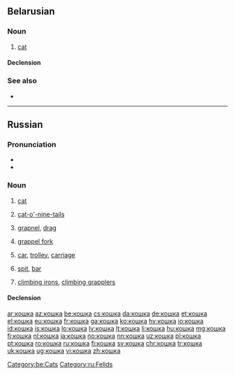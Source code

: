 ==Belarusian==
{{wikipedia|lang=be}}

===Noun===
{{head|be|noun}}

# [[cat]]

====Declension====
{{be-decl-noun|ко́шка|ко́шкі|ко́шкі|ко́шак|ко́шцы|ко́шкам|ко́шку|ко́шак|ко́шкай|ко́шкамі|ко́шцы|ко́шках}}

===See also===
* {{l|be|кот}}

[[Category:be:Cats]]

----

==Russian==

===Pronunciation===
* {{ru-IPA|ко́шка}}
* {{audio|Ru-кошка.ogg|audio|lang=ru}}

===Noun===
{{ru-noun+|ко́шка|*|a=an}}

# [[cat]]
#: {{ux|ru|жить как '''ко́шка''' с собакой|to lead a cat-and-dog life|inline=1}}
#: {{ux|ru|игра́ть в '''кошки'''-мышки|play cat-and-mouse|inline=1}}
#: {{ux|ru|но́чью все '''кошки''' се́ры|at night all cats are gray|inline=1}}
#: {{ux|ru|у него́ '''кошки''' скребу́т на се́рдце|he is sick at heart (very upset)|inline=1}}
# [[cat-o'-nine-tails]]
# {{lb|ru|technical}} [[grapnel]], [[drag]]
# {{lb|ru|technical}} [[grappel fork]]
# {{lb|ru|cranes}} [[car]], [[trolley]], [[carriage]]
# {{lb|ru|geology}} [[spit]], [[bar]]
# {{lb|ru|in the plural}} [[climbing irons]], [[climbing grapplers]]

====Declension====
{{ru-noun-table|ко́шка|*|a=an}}

[[Category:ru:Felids]]

[[ar:кошка]]
[[az:кошка]]
[[be:кошка]]
[[cs:кошка]]
[[da:кошка]]
[[de:кошка]]
[[et:кошка]]
[[el:кошка]]
[[eu:кошка]]
[[fr:кошка]]
[[ga:кошка]]
[[ko:кошка]]
[[hy:кошка]]
[[io:кошка]]
[[id:кошка]]
[[is:кошка]]
[[lo:кошка]]
[[lv:кошка]]
[[lt:кошка]]
[[li:кошка]]
[[hu:кошка]]
[[mg:кошка]]
[[fj:кошка]]
[[nl:кошка]]
[[ja:кошка]]
[[no:кошка]]
[[nn:кошка]]
[[uz:кошка]]
[[pl:кошка]]
[[pt:кошка]]
[[ro:кошка]]
[[ru:кошка]]
[[fi:кошка]]
[[sv:кошка]]
[[chr:кошка]]
[[tr:кошка]]
[[uk:кошка]]
[[ug:кошка]]
[[vi:кошка]]
[[zh:кошка]]